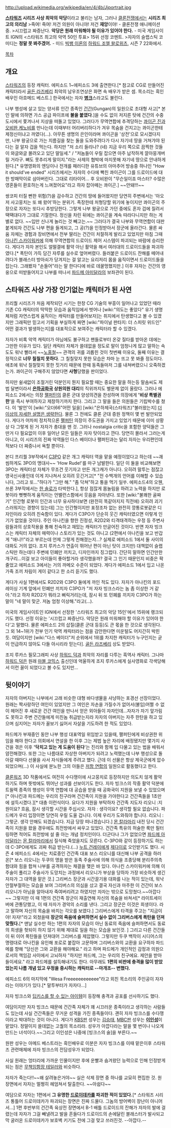 http://upload.wikimedia.org/wikipedia/en/4/4b/Jjportrait.jpg

'''[[스타워즈]] 시리즈 사상 최악의 악당'''이라고 불리는 남자, 그러나 [[클론전쟁]]에서는 '''시리즈 최고의 의리남'''
>죽여! 죽여! 저건 의원이 아니야! 저건 '''재앙'''이야!
- 클론전쟁 애니메이션 중.
>시끄럽고 짜증난다. '''악당은 원래 미워해야 될 이유가 있어야 한다.'''
- 미국 게임사이트 IGN의 <스타워즈 최고의 악역 50인 투표> 15위 선정 코멘트.
>자자의 슬랩스틱 코미디는 '''정말 못 봐주겠어.'''
- 미드 [[빅뱅 이론]]의 [[하워드 조엘 왈로위츠]], 시즌 7 22화에서.

[[목차]]
== 개요 ==
[[스타워즈]]의 등장 캐릭터. 에피소드 1~에피소드 3에 출연한다.[* 참고로 CG로 만들어진 캐릭터라서 [[골든 라즈베리]] 최악의 남우조연상은 화면 속 배우가 받은 셈. 목소리는 흑인 배우인 아흐메드 베스트.] 한국에서는 자자 '''[[병크]]'''스라고도 불린다. 

나부 행성에 살고 있는 양서류 인간 종족인 [[건간]](Gungan)의 일원으로 초대형 사고[* 본인 말에 의하면 가스 공급 파이프에 '''불을 붙였다'''.]을 수도 없이 저지른 탓에 건간의 수중도시에서 쫓겨나서 지상을 떠돌고 있었다. 그러다가 무역연합에 추격당하는 [[콰이곤 진]]과 [[오비완 케노비]]를 만나는데 이때부터 어리버리하다가 겨우 목숨을 건지고는 콰이곤한테 제정신이냐고 까였다(...). 아무튼 생명의 은인이라며 콰이곤을 '상전'으로 모시겠다지만, 나부 왕궁으로 가는 지름길을 찾는 둘을 도와주려다가 다시 자기네 땅을 거쳐갸야 된다는 걸 알자 겁을 먹는다. 하지만 "저 소리 들리나? (네) 지금 우리 쪽으로 끔찍한 것들이 와글와글 몰려오고 있단 말일세." / "저놈들이 우릴 잡으면 아주 납작하게 깔아뭉개버릴 거라구. 뼈도 못추리게 말이지."라는 사제의 협박에 마지못해 자기네 땅으로 안내하게 된다.[* 유명영화의 엔딩이나 전개를 패러디한 유튜브의 아마추어 방송중 하나인 "How it should've ended" 시리즈에서는 자자의 수다에 빡친 콰이곤이 그를 드로이드에 대한 방패막이로 삼아버린다. 그대로 리타이어... 후 오비완이 "무슨일이죠 마스터? 수많은 영혼들이 환호하는게 느껴졌어요"라고 하자 잡아떼는 콰이곤.] ~~안돼!!!~~

쌍코피 터질 뻔한 위험(?)을 감수하고 건간의 땅에 들어왔지만 당연히 주변에서는 '아오 저 사고뭉치는 또 왜 왔어'하는 분위기. 족장한테 처형당할 위기에 놓이지만 콰이곤의 주장으로 자자는 또다시 추방당한다. 그렇게 나부 왕궁으로 가던 중에도 혼자 겁에 질려서 땍땍대다가 그대로 기절한다. 정신을 차린 뒤에는 콰이곤을 계속 따라다니지만 하는 게 별로 없다. ~~입만 신나게 놀리는 것 빼고는.~~ 그러다가 결국 나부와 무역연합이 대판 붙게되자 건간도 나부 편을 들게되고, 그 공(?)을 인정받아서 장군에 올라간다. 물론 싸움 자체는 경험과 장비면에서 전부 딸리는 건간이 처절하게 발리고 있었지만 마침 그때 [[아나킨 스카이워커]]에 의해 무역연합의 드로이드 제어 시스템이 파괴되는 바람에 승리한다. 게다가 자자 본인도 얼떨결에 활약 아닌 활약을 해서 여러대의 드로이드들을 파괴하였다.[* 폭탄이 가득 담긴 자루를 실수로 엎어버렸다. 들러붙은 드로이드 잔해를 떼어내려다가 블래스터 방아쇠가 당겨지는 걸 알고는 요리저리 몸을 움직이면서 드로이드들을 잡는다. 그래봤자 "손들어"라는 말 한다디에 바로 데꿀멍했지만.] 이후 자자는 건간의 영웅으로 떠받들어지고 나부를 떠나서 [[파드메 아미달라]]의 보좌관이 된다.

== 스타워즈 사상 가장 인기없는 캐릭터가 된 사연 ==
프리퀄 시리즈가 처음 제작되던 시기는 한창 CG 기술의 부흥이 일어나고 있었던 때라 기존 CG 캐릭터의 딱딱한 모습과 움직임에서 벗어나 [wiki:"의도는 좋았다" 유기 생명체처럼 자연스럽게 움직이는 캐릭터를 만들어보자]는 취지에서 탄생했다고 볼 수 있겠지만 그래픽만 믿고서 기획을 부실하게 짜면 [wiki:"파이널 판타지: 더 스피릿 위드인" 어떤 결과가 발생하는지]를 대표적으로 보여주는 캐릭터라 할 수 있겠다.

자자가 비록 악역 캐릭터가 아님에도 불구하고 팬들로부터 온갖 질타를 받아온 데에는 그만한 이유가 있다. 일단 캐릭터 자체가 쓸데없을 정도로 말이 엄청나게 많고 말하는 속도도 워낙 빨라서 ~~[[노홍철]]~~ 관객의 귀를 괴롭힌 것이 첫번째 이유요, 둘째 이유는 결정적으로 '''너무 칠칠치 못하다'''. 그 칠칠맞지 못한 모습은 차마 눈 뜨고 못 봐줄 정도이다. 애초에 워낙 칠칠맞지 못한 짓거리 때문에 한때 동족들마저 그를 내쳐버렸으니 오죽하겠는가. 콰이곤이 구해주지 않았다면 '''사형'''당했을 판이었다.

하지만 쉴새없이 조절거린 덕분인지 뭔지 필요할 때는 중요한 말을 하는등 말솜씨도 제법 달변이라서 '''[[은하공화국]] 상원의원 대리'''의 직위까지도 별문제 없이 올랐다. 그러나 에피소드 2에서는 의장 [[팰퍼틴]]의 클론 군대 양성의견을 찬성하며 의장에게 ''''비상 특별권한''''을 즉시 부여하자고 제창하기까지 한다. 그리고 그 말을 들은 의원들은 기립박수를 쳤다. 이 '발언'이 [wiki:"오더66"어떤 일을] [wiki:"은하제국(스타워즈)"불러왔는지] [[더 이상의 자세한 설명은 생략한다]]. 물론 그 전에도 클론 군대 증원 정책이 몇 번 발안되었다. 게다가 어차피 정치적으론 [[팰퍼틴]] 의장이 주도권을 가지고 있었기 때문에 이미 상황상 다 그렇게 된 거 자자가 총대을 맨 것. 그러나 nostalgia critic을 포함한 양덕들은 그딴거 다 필요없이 이후 일어난 모든 일들은 자자 탓이라고 깐다. 당연히 몰라서 그러는게 아니고, 이 시리즈의 진짜 악역들인 다스 베이더나 팰퍼틴과는 달리 자자는 우리편인데 적보다 더 짜증나서 욕할 뿐이다.

본디 프리퀄 3부작에서 [[C3PO]] 같은 개그 캐릭터 역을 맡을 예정이었다고 하는데 ~~괘씸하게도 3PO의 명대사~~ 'How Rude!'를 마구 남발한다. 일단 이 둘을 비교해보면 3PO는 캐릭터성 자체가 무조건 웃기자고 만든 개그캐가 아니다. 오히려 말투는 점잖고 영국신사풍인데 이게 지나쳐서 오히려 웃긴거고[* "전 수백개의 언어를 이해할 수 있습니다, 그리고 또..."하다가 "그만 해." "좀 닥쳐"하고 퉁을 먹기 일쑤. 에피소드4의 오웬, 쓰론 3부작에서는 [[한 솔로]]가 타박한다.], 항상 점잖게 몸놀림을 하려고 노력을 하지만 로봇이라 뻣뻣하게 움직이는 언밸런스함에서 웃음을 자아낸다. 또한 [wiki:"불쾌한 골짜기" 인간형 로봇이 인간과 너무 유사하다보면 (완전히 똑같아지지 직전에) 오히려 괴기스러워지는 경향이 있는데] 그는 인간형이지만 표정조차 없는 완전히 깡통로봇같은 디자인이라 오히려 친숙함이 있다. 게다가 C3PO가 단순히 웃긴 캐릭터였으면 이렇게 인기가 없었을 것이다. 주인 아나킨을 향한 진정성, R2D2와 티격태격하는 우정 등 주변사람들과의 상호작용을 통해 친숙하고 재밌는 캐릭터가 만글어진 것이다. 반면 자자 빙크스는 캐릭터 자체의 매력이나 스토리가 있는 것도 아니고 (2편에서 아나킨을 보고 반갑게 "애니!!"라고 부르는데 언제 그렇게 친해졌는지...? 실제로 에피소드 1에서 둘 사이의 대화도 거의 없다. 조지 루카스가 연출이 뛰어난 편이 아닌 탓이 크지만) 대책없이 슬랩스틱만 하는데다 주변에 민폐만 끼치고, 디자인까지 징그럽다. 간단히 말하면 인간만한 개구리...이걸 보고 아이들이 좋아할거라 생각했을까? 결국 그 인기 때문인지 비중은 팍 줄었고 에피소드 3에서는 거의 까메오 수준이 되었다.  게다가 에피소드 1에서 입고 나온 가죽 조끼 차림이 게이 같다고 한 소리 듣기도 했다.

게다가 사실 1편에서도 R2D2와 C3PO 둘에게 까인 적도 있다. 자자가 아나킨의 포드 레이싱 기계 앞에서 민폐만 끼치자 C3PO가 "저 자자 빙크스라는 놈 좀 이상한 거 같아."라고 하자 R2D2가 뭐라고 삐릭거리는데, 잠시 뒤 또 민폐를 끼치자 C3PO가 하는 말이 "네 말이 맞군. 저놈 엄청 이상해."라고(...).

미국의 게임사이트인 IGN에서 선정한 '스타워즈 최고의 악당 15인'에서 15위에 랭크되기도 했다. 선정 이유는 '시끄럽고 짜증난다. 악당은 원래 미워해야 할 이유가 있어야 한다'고 말했다. 물론 에피소드 2의 삽질(클론 군대 등등)도 큰 몫을 한 것으로 생각된다. 그 외 14~1위가 전부 인기 악역 캐릭터라는 점을 감안한다면 미운털도 어지간히 박힌 듯. 여담이지만 [wiki:"다스 베이더"저 순위에서 1위를 차지한 캐릭터가 누구인지는 굳이 언급하지 않아도 다들 아시리라 믿는다]. [[골든 라즈베리]] 상도 받았다.

조지 루카스 필모그래피 사상 [[하워드 덕]]과 최악의 자리를 다투는 흑역사 캐릭터. 그나마 [[하워드 덕]]은 원래 [[마블 코믹스]] 출신인데 억울하게 조지 루카스에게 실사영화로 각색당해서 이런 꼴이 되었다고 볼 수도 있지만... 

== 뒷이야기 ==
자자의 아버지는 나부에서 고래 비슷한 대형 바다생물을 사냥하는 포경선 선장이었다. 원래는 짝사랑하던 여인이 있었지만 그 여인은 자손을 가질수가 없어서(불임)어쩔 수 없이 헤어진 후 새로운 건간 여인을 만나서 얻은 외아들이 자자인데...자자가 자기 앞가림도 못하고 주변 건간들에게 미친놈 취급받는지라 자자의 아버지는 자주 한탄을 하고 있으며 심지어는 자자가 꼴보기 싫어서 자살을 기도하려 한 적도 있었다.

파드메가 부재중인 동안 나부 행성 대표역일 위임받고 있을때, 팰퍼틴에게 비상권한 위임을 해야 한다고 의회에서 연설을 한 이후 그는 제법 높은 자리에 배정됐지만 몇가지 사건을 겪은 이후 ''''닥치고 있는 게 도움이 된다''''는 진리와 함께 입 다물고 있는 법을 배워서 얌전해졌다. 또한 그는 나름대로 자상한 아버지가 되려고 노력했는데 나부 행성으로 돌아갈 때마다 선물을 사서 자식들에게 주려고 했다. 근데 이 선물은 항상 제국군에게 압수되었으며(...) 이 사실에 분노한 그의 아들은 [[저항 연합]]의 일원으로 활동했다고 한다.

[[클론워즈]] 3D 작품에서도 여전히 수다쟁이에 사고뭉치로 등장하지만 의도치 않게 활약하기도 하며 뜻밖에도 뛰어난 성과를 선보이기도 한다. 자자 빙크스의 작중 활약 덕분에 트윌렉 종족의 행성이 무역 연합에 대 공습을 받을 때 공화국이 지원을 보낼 수 있었으며[* 아나킨과 파드메는 우리의 친구라며 건간족이 지원을 가야한다고 건간족들을 1초만에 설득시켰다.][* 대충 이런식이다. 요다가 지원을 부탁하자 건간족 지도자 리오니 :지원이요? 흐음, 잠시 생각할 시간을 주십시오. 자자 : 생각이요? 생각할 필요 없습니다. 파드메가 우리 입장이면 당연히 우릴 도울 겁니다. 이제 우리가 도와줘야 합니다. 리오니 : 그렇군. 생각 안해도 되겠습니다. 지금 당장 떠나겠습니다.] [[몬 칼라마리]] 내전 당시 건간족이 지원을 왔을 경우에도 최전방에서 싸우고 있었다. 건간족 특유의 허술한 룩만 필터링하면 적어도 최전방에 설 줄 아는 개념 정치인이다. 더군다나 그가 없었으면 [[파드메 아미달라]]는 [[몬 칼라마리]]에서 질식해 죽었을지도 모른다. C-3PO와 같이 등장하기도 하는데 C-3PO에게도 괴짜 취급 받는다.(...) [[누트 건레이]]에게 [[제다이]]로 오인받기도 했다. 시즌 4 에피소드 4에서는 치료중인 건간족 대표 보스 리오니를 대신해 나부 공격을 하러 온[* 보스 리오니는 두쿠의 명을 받은 동족 주술사에 의해 의식을 조종당해 분리주의측 함대와 힘을 합쳐 나부를 공격하자는 채결을 맺은 바 있다. 아나킨 스카이워커에 의해 이 주술이 풀리고 주술사가 도망치는 과정에서 리오니가 부상을 당하자 가장 비슷하게 생긴 자자가 그 대역을 맡은 것.] 그리버스 장군과 시간끌기용 대화를 나눈 적이 있는데, 워낙 안절부절하는 모습을 보여 그리버스의 의심을 샀고 결국 자신과 마주한 이 건간이 보스 리오니가 아님을 알아내자 죽여버리려고 하였지만 자자는 밖으로 도망쳤다.~~아깝다~~ 그렇지만 이 때 1편의 건간족 장군이 재출연해 자신의 목숨을 바쳐서[* 라이트세이버에 관통당했고, 이 때 자자가 경악의 소리를 낸다. 그리고 장군은 이것은 희생이다. 라고 말하며 자신의 목숨을 바치는 각오를 보였다.] 그리버스에게 타격을 주고는 "지금이야! 자자!"라고 외쳤을때 '''장군의 죽음에 슬퍼하면서 실수 없이 그리버스에게 폭탄을 던져 맞췄다.'''[* 맨날 실수만 하는 1편의 자자의 모습이 아닌 동료의 죽음에 슬퍼하면서도 동료의 희생을 헛되이 하지 않기 위해 제대로 일을 하는 모습을 보인것. ] 그리고 다른 건간들이 뒤 이어 폭탄들을 던져대어 그리버스를 제압했다. 그렇지만 두쿠 백작이 시디어스의 명령대로 아나킨을 유인해 포로로 붙잡아 고문하며 그리버스와의 교환을 요구하자 파드메를 향해 "당신은 그와 교환을 해야해요." 라고 하며 파드메가 개인적인 감정과 의원으로서의 책임감 사이에서 고뇌하자 "하지만 파드메, 그는 우리의 친구에요. 제안을 받아들이세요." 라고 파드메를 설득해내기도 한다. 아무래도 '''1편의 비판에 충격을 많이 받았었는지 나름 개념 있고 우정을 중시하는 캐릭터로 --마개조-- 변했다.'''

에피소드 6의 마지막에 "Wesa Freeeeeeeeeeee"라고 외친 목소리의 주인공이 자자라는 이야기가 있다.[* 말투부터가 자자다...]

자자 빙크스와 [http://venator.egloos.com/4563210 딥키스를 할 수 있는 아이템]이 등장해 충격과 공포를 선사하기도 했다.

여담이지만 자자 빙크스 때문에 건간족 자체가 꽤 시끄러운 종족이라고 생각하는 사람들도 있는데 사실 건간족들은 무거운 성격을 가진 종족들이다. 괜히 자자 빙크스를 수다쟁이라고 박대하는 것이 아니다. 게다가 [[KBS]]판 성우는 [[김승태]], [[MBC]]판 성우는 '''[[이인성]]'''이 맡았다. 정말이지 쓸데없는 고퀄의 목소리라. 성우가 아깝다라는 말을 몇 번이나 나오게 만드는 녀석이다.~~그리고 이인성은 나중에 [빙크스의 술]을 부른다.~~

원판 성우는 아메드 베스트라는 흑인배우로 이분은 자자 빙크스를 이때 맡은이후 스타워즈 관련매체에 자자 빙크스의 전담성우가 되었다.

사실 원래는 엉터리에 가까운 인물이지만 후에 운빨과 숨겨왔던 능력으로 인해 인정받게 되는 점은 [[무책임함장 테일러]]와 비슷하다.

자자가 죽는다!!~~왜 살려놓은거야~~
실은 삭제 장면 중 하나를 교묘히 편집한 것. 원 장면에서 자자는 멀쩡히 헤엄쳐서 탈출한다. ~~아쉽다~~

{{{#!html
<iframe width="640" height="360" src="//www.youtube.com/embed/jLACxMXBRhM?feature=player_embedded" frameborder="0" allowfullscreen></iframe>
}}}
여담으로 자자는 1편에서 '''그 유명한 [[드로이데카]]를 파괴한 적이 있었다.'''[* 스타워즈 시리즈 통틀어 드로이데카가 파괴되는 장면은 진짜 드물다. 그놈의 방어벽이 장난이 아니어서...] 1편 후반부의 건간족 육상전 장면에서 B-1 배틀 드로이드의 잔해가 자자의 발에 걸렸는데 자자가 그걸 빼낼려고 발을 흔들다가 드로이드의 손에달린 블래스터가 발사되고 막 굴러온 드로이데카가 보호벽 키기도 전에 그걸 맞고 쓰러진것. --아깝다.--
